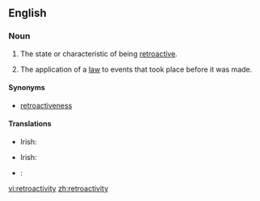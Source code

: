==English==
{{wikipedia}}

===Noun===
{{en-noun|-}}

# The state or characteristic of being [[retroactive]].
# {{context|legal|lang=en}} The application of a [[law]] to events that took place before it was made.

====Synonyms====
* [[retroactiveness]]

====Translations====
{{trans-top|the state or characteristic of being retroactive}}
* Irish: {{t-|ga|aisghníomhaíocht|f}}
{{trans-mid}}
{{trans-bottom}}

{{trans-top|law: the application of a law to events that took place before it was made}}
* Irish: {{t-|ga|cúlghabhálacht|f}}
{{trans-mid}}
{{trans-bottom}}

{{checktrans-top}}
{{trans-mid}}
* {{ttbc|it}}: {{t-|it|retroazione|f}}
{{trans-bottom}}

[[vi:retroactivity]]
[[zh:retroactivity]]